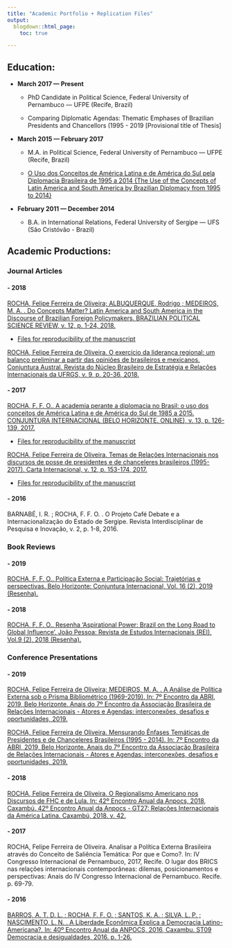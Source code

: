 ```yaml
---
title: "Academic Portfolio + Replication Files"
output:
  blogdown::html_page:
    toc: true

---
```


## Education:
  

- **March 2017 — Present**


    - PhD Candidate in Political Science, Federal University of Pernambuco — UFPE (Recife, Brazil)


    - Comparing Diplomatic Agendas: Thematic Emphases of Brazilian Presidents and Chancellors (1995 - 2019 [Provisional title of Thesis]


- **March 2015 — February 2017**


    - M.A. in Political Science, Federal University of Pernambuco — UFPE (Recife, Brazil)


    - [O Uso dos Conceitos de América Latina e de América do Sul pela Diplomacia Brasileira de 1995 a 2014 {The Use of the Concepts of Latin America and South America by Brazilian Diplomacy from 1995 to 2014}](https://repositorio.ufpe.br/handle/123456789/23655) 


- **February 2011 — December 2014**


     - B.A. in International Relations, Federal University of Sergipe — UFS (São Cristóvão - Brazil)


## Academic Productions:


### Journal Articles


#### - 2018 


[ROCHA, Felipe Ferreira de Oliveira; ALBUQUERQUE, Rodrigo ; MEDEIROS, M. A. . Do Concepts Matter? Latin America and South America in the Discourse of Brazilian Foreign Policymakers. BRAZILIAN POLITICAL SCIENCE REVIEW, v. 12, p. 1-24, 2018.](https://doi.org/10.1590/1981-3821201800030006)
  
  
   - [Files for reproducibility of the manuscript](https://doi.org/10.7910/DVN/LYNZVO)


[ROCHA, Felipe Ferreira de Oliveira. O exercício da liderança regional: um balanço preliminar a partir das opiniões de brasileiros e mexicanos. Conjuntura Austral. Revista do Núcleo Brasileiro de Estratégia e Relações Internacionais da UFRGS, v. 9, p. 20-36, 2018.](https://doi.org/10.22456/2178-8839.83922)


#### - 2017


[ROCHA, F. F. O.. A academia perante a diplomacia no Brasil: o uso dos conceitos de América Latina e de América do Sul de 1985 a 2015. CONJUNTURA INTERNACIONAL (BELO HORIZONTE. ONLINE), v. 13, p. 126-139, 2017.](https://doi.org/10.5752/P.1809-6182.2016v13n3p126)


 - [Files for reproducibility of the manuscript](https://doi.org/10.7910/DVN/ZVPJSP)


[ROCHA, Felipe Ferreira de Oliveira. Temas de Relações Internacionais nos discursos de posse de presidentes e de chanceleres brasileiros (1995-2017). Carta Internacional, v. 12, p. 153-174, 2017.](https://doi.org/10.21530/ci.v12n3.2017.707)


   - [Files for reproducibility of the manuscript](https://doi.org/10.7910/DVN/MQCASI)
   
   
#### - 2016


BARNABÉ, I. R. ; ROCHA, F. F. O. . O Projeto Café Debate e a Internacionalização do Estado de Sergipe. Revista Interdisciplinar de Pesquisa e Inovação, v. 2, p. 1-8, 2016.


### Book Reviews


#### - 2019


[ROCHA, F. F. O.. Política Externa e Participação Social: Trajetórias e perspectivas. Belo Horizonte: Conjuntura Internacional, Vol. 16 (2), 2019 (Resenha).](http://periodicos.pucminas.br/index.php/conjuntura/article/view/20377/16390)


#### - 2018


[ROCHA, F. F. O.. Resenha 'Aspirational Power: Brazil on the Long Road to Global Influence'. João Pessoa: Revista de Estudos Internacionais (REI), Vol.9 (2), 2018 (Resenha).](http://www.revistadeestudosinternacionais.com/uepb/index.php/rei/article/view/389/pdf)


### Conference Presentations


#### - 2019


[ROCHA, Felipe Ferreira de Oliveira; MEDEIROS, M. A. . A Análise de Política Externa sob o Prisma Bibliométrico (1969-2019). In: 7º Encontro da ABRI, 2019, Belo Horizonte. Anais do 7º Encontro da Associação Brasileira de Relações Internacionais - Atores e Agendas: interconexões, desafios e oportunidades, 2019.](https://www.encontro2019.abri.org.br/site/anais2?AREA=6)


[ROCHA, Felipe Ferreira de Oliveira. Mensurando Ênfases Temáticas de Presidentes e de Chanceleres Brasileiros (1995 - 2014). In: 7º Encontro da ABRI, 2019, Belo Horizonte. Anais do 7º Encontro da Associação Brasileira de Relações Internacionais - Atores e Agendas: interconexões, desafios e oportunidades, 2019.](https://www.encontro2019.abri.org.br/site/anais2?AREA=13)


#### - 2018


[ROCHA, Felipe Ferreira de Oliveira. O Regionalismo Americano nos Discursos de FHC e de Lula. In: 42º Encontro Anual da Anpocs, 2018, Caxambú. 42º Encontro Anual da Anpocs - GT27: Relações Internacionais da América Latina. Caxambú, 2018. v. 42.](https://www.anpocs.com/index.php/encontros/papers/42-encontro-anual-da-anpocs/gt-31/gt27-16/11346-o-regionalismo-americano-nos-discursos-de-fhc-e-de-lula/file)


#### - 2017


ROCHA, Felipe Ferreira de Oliveira. Analisar a Política Externa Brasileira através do Conceito de Saliência Temática: Por que e Como?. In: IV Congresso Internacional de Pernambuco, 2017, Recife. O lugar dos BRICS nas relações internacionais contemporâneas: dilemas, posicionamentos e perspectivas: Anais do IV Congresso Internacional de Pernambuco. Recife. p. 69-79.


#### - 2016 


[BARROS, A. T. D. L. ; ROCHA, F. F. O. ; SANTOS, K. A. ; SILVA, L. P. ; NASCIMENTO, L. N. . A Liberdade Econômica Explica a Democracia Latino-Americana?. In: 40º Encontro Anual da ANPOCS, 2016, Caxambu. ST09 Democracia e desigualdades, 2016. p. 1-26.](https://www.anpocs.com/index.php/papers-40-encontro/st-10/st09-9/10222-a-liberdade-economica-explica-a-democracia-latinoamericana/file)


